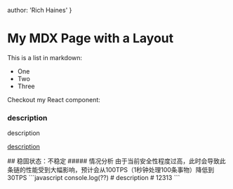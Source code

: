 author: 'Rich Haines'
}

# My MDX Page with a Layout

This is a list in markdown:

- One
- Two
- Three

Checkout my React component:
### <MdTranslate>description</MdTranslate>

<MdTranslate>description</MdTranslate>

[<MdTranslate>description</MdTranslate>](http://www.baidu.com)

<MyComponent/>
## 稳固状态：不稳定
##### 情况分析
由于当前安全性程度过高，此时会导致此条链的性能受到大幅影响，预计会从100TPS（1秒钟处理100条事物）降低到30TPS
```javascript
console.log(??)
# <MdTranslate>description</MdTranslate>
# 12313
```
